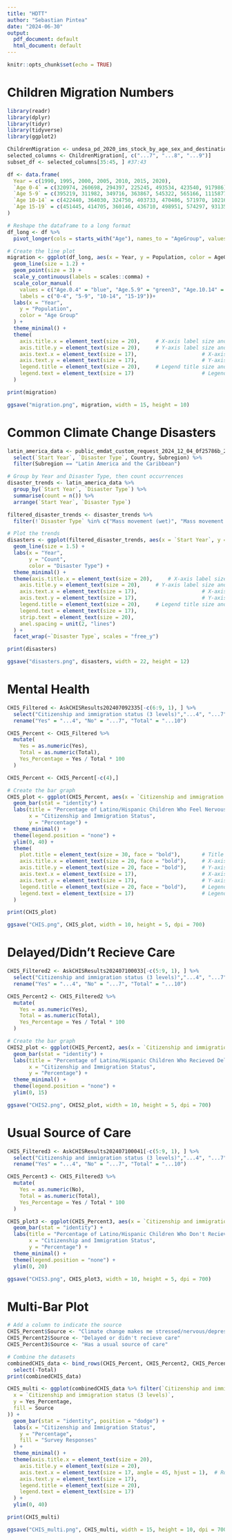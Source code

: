---
title: "HDTT"
author: "Sebastian Pintea"
date: "2024-06-30"
output:
  pdf_document: default
  html_document: default
---

```{r setup, include=FALSE}
knitr::opts_chunk$set(echo = TRUE)
```

# Children Migration Numbers

```{r}
library(readr)
library(dplyr)
library(tidyr)
library(tidyverse)
library(ggplot2)

ChildrenMigration <- undesa_pd_2020_ims_stock_by_age_sex_and_destination[-c(1, 2, 3, 4, 5, 6, 7, 8), ]
selected_columns <- ChildrenMigration[, c("...7", "...8", "...9")]
subset_df <- selected_columns[35:45, ] #37:43

df <- data.frame(
  Year = c(1990, 1995, 2000, 2005, 2010, 2015, 2020),
  `Age 0-4` = c(320974, 260698, 294397, 225245, 493534, 423540, 917986),
  `Age 5-9` = c(395219, 311982, 349716, 363867, 545322, 565166, 1115877),
  `Age 10-14` = c(422440, 364030, 324750, 403733, 470486, 571970, 1021689),
  `Age 15-19` = c(451445, 414705, 360146, 436710, 498951, 574297, 931351)
)

# Reshape the dataframe to a long format
df_long <- df %>%
  pivot_longer(cols = starts_with("Age"), names_to = "AgeGroup", values_to = "Population")

# Create the line plot
migration <- ggplot(df_long, aes(x = Year, y = Population, color = AgeGroup)) +
  geom_line(size = 1.2) +
  geom_point(size = 3) +
  scale_y_continuous(labels = scales::comma) +
  scale_color_manual(
    values = c("Age.0.4" = "blue", "Age.5.9" = "green3", "Age.10.14" = "red", "Age.15.19" = "lightblue3"),
    labels = c("0-4", "5-9", "10-14", "15-19"))+
  labs(x = "Year",
    y = "Population",
    color = "Age Group"
  ) +
  theme_minimal() +
  theme(
    axis.title.x = element_text(size = 20),     # X-axis label size and style
    axis.title.y = element_text(size = 20),     # Y-axis label size and style
    axis.text.x = element_text(size = 17),                     # X-axis numbers size
    axis.text.y = element_text(size = 17),                     # Y-axis numbers size
    legend.title = element_text(size = 20),     # Legend title size and style
    legend.text = element_text(size = 17)                      # Legend text size
  )

print(migration)

ggsave("migration.png", migration, width = 15, height = 10)

```

# Common Climate Change Disasters

```{r}
latin_america_data <- public_emdat_custom_request_2024_12_04_0f25786b_2121_4d2b_8157_fb535fe4fd50 %>%
  select(`Start Year`, `Disaster Type`, Country, Subregion) %>%
  filter(Subregion == "Latin America and the Caribbean")

# Group by Year and Disaster Type, then count occurrences
disaster_trends <- latin_america_data %>%
  group_by(`Start Year`, `Disaster Type`) %>%
  summarise(count = n()) %>%
  arrange(`Start Year`, `Disaster Type`)

filtered_disaster_trends <- disaster_trends %>%
  filter(!`Disaster Type` %in% c("Mass movement (wet)", "Mass movement (dry)", "Volcanic activity"))

# Plot the trends
disasters <- ggplot(filtered_disaster_trends, aes(x = `Start Year`, y = count, color = `Disaster Type`)) +
  geom_line(size = 1.5) +
  labs(x = "Year",
       y = "Count",
       color = "Disaster Type") +
  theme_minimal() +
  theme(axis.title.x = element_text(size = 20),     # X-axis label size and style
    axis.title.y = element_text(size = 20),     # Y-axis label size and style
    axis.text.x = element_text(size = 17),                     # X-axis numbers size
    axis.text.y = element_text(size = 17),                     # Y-axis numbers size
    legend.title = element_text(size = 20),     # Legend title size and style
    legend.text = element_text(size = 17), 
    strip.text = element_text(size = 20),
    anel.spacing = unit(2, "lines")
  ) +
  facet_wrap(~`Disaster Type`, scales = "free_y")

print(disasters)

ggsave("disasters.png", disasters, width = 22, height = 12)
```


# Mental Health 

```{r}

CHIS_Filtered <- AskCHISResults202407092335[-c(6:9, 1), ] %>%
  select("Citizenship and immigration status (3 levels)","...4", "...7", "...10" ) %>%
  rename("Yes" = "...4", "No" = "...7", "Total" = "...10")

CHIS_Percent <- CHIS_Filtered %>%
  mutate(
    Yes = as.numeric(Yes),
    Total = as.numeric(Total),
    Yes_Percentage = Yes / Total * 100
  )

CHIS_Percent <- CHIS_Percent[-c(4),]

# Create the bar graph
CHIS_plot <- ggplot(CHIS_Percent, aes(x = `Citizenship and immigration status (3 levels) compared by Climate change makes you nervous/depressed/stressed`, y = Yes_Percentage, fill = `Citizenship and immigration status (3 levels) compared by Climate change makes you nervous/depressed/stressed`)) +
  geom_bar(stat = "identity") +
  labs(title = "Percentage of Latino/Hispanic Children Who Feel Nervous/Stressed/Depressed About Climate Change",
       x = "Citizenship and Immigration Status",
       y = "Percentage") +
  theme_minimal() +
  theme(legend.position = "none") +
  ylim(0, 40) +
  theme(
    plot.title = element_text(size = 30, face = "bold"),       # Title size and style
    axis.title.x = element_text(size = 20, face = "bold"),     # X-axis label size and style
    axis.title.y = element_text(size = 20, face = "bold"),     # Y-axis label size and style
    axis.text.x = element_text(size = 17),                     # X-axis numbers size
    axis.text.y = element_text(size = 17),                     # Y-axis numbers size
    legend.title = element_text(size = 20, face = "bold"),     # Legend title size and style
    legend.text = element_text(size = 17)                      # Legend text size
  )

print(CHIS_plot)

ggsave("CHIS.png", CHIS_plot, width = 10, height = 5, dpi = 700)

```

# Delayed/Didn't Recieve Care
```{r}

CHIS_Filtered2 <- AskCHISResults202407100033[-c(5:9, 1), ] %>%
  select("Citizenship and immigration status (3 levels)","...4", "...7", "...10" ) %>%
  rename("Yes" = "...4", "No" = "...7", "Total" = "...10")

CHIS_Percent2 <- CHIS_Filtered2 %>%
  mutate(
    Yes = as.numeric(Yes),
    Total = as.numeric(Total),
    Yes_Percentage = Yes / Total * 100
  )

# Create the bar graph
CHIS2_plot <- ggplot(CHIS_Percent2, aes(x = `Citizenship and immigration status (3 levels)`, y = Yes_Percentage, fill = `Citizenship and immigration status (3 levels)`)) +
  geom_bar(stat = "identity") +
  labs(title = "Percentage of Latino/Hispanic Children Who Recieved Delayed/No Care at All",
       x = "Citizenship and Immigration Status",
       y = "Percentage") +
  theme_minimal() +
  theme(legend.position = "none") +
  ylim(0, 15)

ggsave("CHIS2.png", CHIS2_plot, width = 10, height = 5, dpi = 700)

```

# Usual Source of Care
```{r}

CHIS_Filtered3 <- AskCHISResults202407100041[-c(5:9, 1), ] %>%
  select("Citizenship and immigration status (3 levels)","...4", "...7", "...10" ) %>%
  rename("Yes" = "...4", "No" = "...7", "Total" = "...10")

CHIS_Percent3 <- CHIS_Filtered3 %>%
  mutate(
    Yes = as.numeric(No),
    Total = as.numeric(Total),
    Yes_Percentage = Yes / Total * 100
  )

CHIS_plot3 <- ggplot(CHIS_Percent3, aes(x = `Citizenship and immigration status (3 levels)`, y = No_Percentage, fill = `Citizenship and immigration status (3 levels)`)) +
  geom_bar(stat = "identity") +
  labs(title = "Percentage of Latino/Hispanic Children Who Don't Recieve Usual Care",
       x = "Citizenship and Immigration Status",
       y = "Percentage") +
  theme_minimal() +
  theme(legend.position = "none") +
  ylim(0, 20)

ggsave("CHIS3.png", CHIS_plot3, width = 10, height = 5, dpi = 700)


```


# Multi-Bar Plot
```{r}
# Add a column to indicate the source
CHIS_Percent$Source <- "Climate change makes me stressed/nervous/depressed"
CHIS_Percent2$Source <- "Delayed or didn't recieve care"
CHIS_Percent3$Source <- "Has a usual source of care"

# Combine the datasets
combinedCHIS_data <- bind_rows(CHIS_Percent, CHIS_Percent2, CHIS_Percent3) %>%
  select(-Total)
print(combinedCHIS_data)

CHIS_multi <- ggplot(combinedCHIS_data %>% filter(`Citizenship and immigration status (3 levels)` != "Total"), aes(
  x = `Citizenship and immigration status (3 levels)`, 
  y = Yes_Percentage, 
  fill = Source
)) +
  geom_bar(stat = "identity", position = "dodge") +
  labs(x = "Citizenship and Immigration Status",
    y = "Percentage",
    fill = "Survey Responses"
  ) +
  theme_minimal() +
  theme(axis.title.x = element_text(size = 20),
    axis.title.y = element_text(size = 20),
    axis.text.x = element_text(size = 17, angle = 45, hjust = 1),  # Rotate x-axis labels
    axis.text.y = element_text(size = 17),
    legend.title = element_text(size = 20),
    legend.text = element_text(size = 17)
  ) +
  ylim(0, 40)

print(CHIS_multi)

ggsave("CHIS_multi.png", CHIS_multi, width = 15, height = 10, dpi = 700)

```





